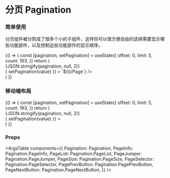 
<Meta title="分页 Pagination" component={Pagination} />

# 分页 Pagination

### 简单使用

分页组件被分割成了很多个小的子组件，这样你可以很方便自由的选择需要显示哪些功能部件，以及控制这些功能部件的显示顺序。

<Canvas>
  <Story name="Pagination">
    {() => {
      const [pagination, setPagination] = useState({
        offset: 0,
        limit: 5,
        count: 163,
      })
      return (
        <div>
          <div className="my-4">
            <div>{JSON.stringify(pagination, null, 2)}</div>
          </div>
          <Pagination
            value={pagination}
            onChange={(value) => { setPagination(value) }}
          >
            <Pagination.PageSize pageSizeOptions={[10, 30, 50, 100, 200]} labelRender={(i)=>`${i}/Page`} />
            <Pagination.PagePrevButton />
            <Pagination.PageList />
            <Pagination.PageNextButton />
            <Pagination.PageJumper labelText="跳转至" />
            <Pagination.PageInfo />
          </Pagination>
        </div>
      )
    }}
  </Story>
</Canvas>

### 移动端布局

<Canvas>
  <Story name="Pagination with mobile layout">
    {() => {
      const [pagination, setPagination] = useState({
        offset: 0,
        limit: 5,
        count: 163,
      })
      return (
        <div>
          <div className="my-4">
            <div>{JSON.stringify(pagination, null, 2)}</div>
          </div>
          <Pagination
            value={pagination}
            onChange={(value) => { setPagination(value) }}
          >
            <Pagination.PagePrevButton />
            <Pagination.PageSelector />
            <Pagination.PageNextButton />
          </Pagination>
        </div>
      )
    }}
  </Story>
</Canvas>


### Props

<ArgsTable components={{
  Pagination: Pagination,
  PageInfo: Pagination.PageInfo,
  PageList: Pagination.PageList,
  PageJumper: Pagination.PageJumper,
  PageSize: Pagination.PageSize,
  PageSelector: Pagination.PageSelector,
  PagePrevButton: Pagination.PagePrevButton,
  PageNextButton: Pagination.PageNextButton,
}} />